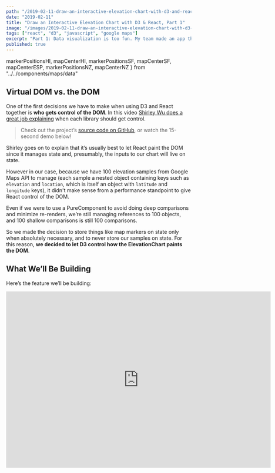 ```yaml
---
path: "/2019-02-11-draw-an-interactive-elevation-chart-with-d3-and-react"
date: "2019-02-11"
title: "Draw an Interactive Elevation Chart with D3 & React, Part 1"
image: "/images/2019-02-11-draw-an-interactive-elevation-chart-with-d3-and-react.gif"
tags: ["react", "d3", "javascript", "google maps"]
excerpt: "Part 1: Data visualization is too fun. My team made an app that consumes a user’s trip data and uses it to draw cool stuff. Here’s how we used React, D3 and Google Maps to do it, step by step."
published: true
---
```



  markerPositionsHI,
  mapCenterHI,
  markerPositionsSF,
  mapCenterSF,
  mapCenterESP,
  markerPositionsNZ,
  mapCenterNZ
} from "../../components/maps/data"

<LoadMapsApi />

## Virtual DOM vs. the DOM

One of the first decisions we have to make when using D3 and React together is **who gets control of the DOM**. In this video [Shirley Wu does a great job explaining](https://www.youtube.com/watch?v=zXBdNDnqV2Q) when each library should get control.

> Check out the project’s [source code on GitHub](https://github.com/Lambda-School-Labs/LabsPT1_Backwoods), or watch the 15-second demo below!

Shirley goes on to explain that it’s usually best to let React paint the DOM since it manages state and, presumably, the inputs to our chart will live on state.

However in our case, because we have 100 elevation samples from Google Maps API to manage (each sample a nested object containing keys such as `elevation` and `location`, which is itself an object with `latitude` and `longitude` keys), it didn't make sense from a performance standpoint to give React control of the DOM.

Even if we were to use a PureComponent to avoid doing deep comparisons and minimize re-renders, we’re still managing references to 100 objects, and 100 shallow comparisons is still 100 comparisons.

So we made the decision to store things like map markers on state only when absolutely necessary, and to never store our samples on state. For this reason, **we decided to let D3 control how the ElevationChart paints the DOM**.

## What We’ll Be Building

Here’s the feature we’ll be building:

<iframe
  className="youtube-video"
  width="720"
  height="480"
  src="https://www.youtube.com/embed/9HXlmXwyuKk"
  frameBorder="0"
  allow="accelerometer; autoplay; encrypted-media; gyroscope; picture-in-picture"
  allowFullScreen
/>

We have 2 topics to cover: making Google Maps in React and data-visualizations with D3.

**First** we’ll cover 1) configuring and theming your map, 2) adding markers and drawing polylines, 3) dynamically adjusting the map’s “frame”, 4) using InfoWindows to show a marker’s elevation, and 5) getting a list of elevations along a pathline.

**Second** we’ll build an ElevationChart using the list of elevation samples along the pathline. We’ll add interactive features and user hover events to dynamically render a DOM node on the map we created in the first section.

I won’t cover how to get a Google Maps API key, and I assume you have a working knowledge of React lifecycle methods. We’ll be coding everything in JavaScript, but it would not be difficult to port this project to a different language if you prefer.

A detailed API specs is available in the [Google Maps Documentation](https://developers.google.com/maps/documentation/).

## Making Maps with React

This is what we need to do:

1. Get data: We’ll use Google’s Distance and Elevation APIs to create an array with 100 objects representing samples along our polyline
1. Draw the maps: Use the Google Maps API to draw a map and its parts according to the data it receives as input
1. Draw the data: Add the D3 library and draw an SVG chart to represent this data visually
1. Draw the infobox: When a user hovers over the chart, we show the user the Elevation and Grade at that point
1. Draw the blip: Based on where the user hovers, we need to draw a blip (almost a marker, but not quite) on the map at that point along the path

Are you excited? I am too. Let’s get started.

## 1. Get Data

Let’s look at the docs for the Google Maps [Elevation API](https://developers.google.com/maps/documentation/elevation) to see what we’ll be working with.

From the [Google Map Docs](https://developers.google.com/maps/documentation/elevation/intro):

> ...you may request sampled elevation data along paths, allowing you to calculate elevation changes along routes.

This is exactly what we need to do!

**Note:** See the [docs on the LatLng class](https://developers.google.com/maps/documentation/javascript/reference/coordinates#LatLng) and the [Marker API](https://developers.google.com/maps/documentation/javascript/markers) for more info on the Google Maps objects we’ll be working with.

By the end of this post you’ll be defining a custom React map component with a method called `getElevationAlongPath` that does exactly this.

Let’s skim this code so you have an idea where we’re headed, then we’ll fool around with some maps.

```jsx
import React from "react"

// Calculates beeline distance between 2 points along geodesic surface:
const calcDistance = (
  { lat: fromLat, lng: fronLng },
  { lat: toLat, lng: toLng }
) => {
  // Assumes google is available on the window object
  // (we’ll talk about how to handle this later):
  return window.google.maps.geometry.spherical.computeDistanceBetween(
    new window.google.maps.LatLng(fromLat, fromLng),
    new window.google.maps.LatLng(toLat, toLng)
  )
}

export default class ChartWrapper extends React.Component {
  state = {
    distances: [],
    elevations: [],
    markers: []
  }

  // componentDidMount() { ... }
  // componentDidUpdate(prevProps, prevState) { ... }

  // Returns a bunch of elevation samples along the path we provide it:
  getElevationsAlongPath = () => {
    // Check if we have enough markers to make a path (2+):
    if (this.state.markers.length > 1) {
      const elevator = new window.google.maps.ElevationService()
      const latLngs = this.state.markers.map(marker => ({
        lat: marker.getPosition().lat(),
        lng: marker.getPosition().lng()
      }))

      // We can also use the Distance API to calculate distance btwn Markers:
      const { distances } = latLngs.reduce(
        (acc, curr, i, arr) => {
          if (i === arr.length - 1) return acc
          const distances = acc.distances.concat(
            // Use the helper function we defined above:
            calcDistance(
              { lat: curr.lat, lng: curr.lng },
              { lat: arr[i + 1].lat, lng: arr[i + 1].lng }
            )
          )
          return distances
        },
        { distances: [] }
      )

      // API request to get our elevation samples:
      elevator.getElevationAlongPath(
        {
          path: latLngs,
          samples: 100
        },
        results => {
          this.setState({
            distances,
            // We’ll probably want to massage the data shape later:
            elevations: results.map(result => result)
          })
        }
      )
    }
  }

  render() {
    /* ... */
  }
}
```

[See the source code here!](https://github.com/Lambda-School-Labs/LabsPT1_bkwds/blob/master/client/src/components/Maps/SingleTrip/TripPanel.js#L75)

Let’s talk through it.

**First**, `calcDistance` is a helper function that takes 2 objects of shape `{lat: number, lng: number}` and returns the distance between them in meters.

However, if we have 5 markers, there will be 4 distance calculations between them. Having 2 arrays of unequal lengths complicates things, so we initialize the first distance to 0 (lines 36-42).

Now we have 5 markers and 5 distances and we don’t have to do maths later.

**Second**, in lines 49-61 we call the Elevations API, passing in the path we want to take samples from along with the number of samples we want. We ask for 100 samples because again, math is hard.

When we call our method (in our case, inside `componentDidUpdate`), our `ChartWrapper` state will look something like this:

```javascript
{
  distances: [3080.666166039471, 2841.623465928883, /* ... */ ],
  markers: [<GoogleMapsMarkerObject>, <GoogleMapsMarkerObject>, /* ... */ ]
  elevations: [
    {
      elevation: 149.1212768554688,
      location: <GoogleMapsLatLngClass>,
      resolution: 9.543951988220215,

    },
    {
      elevation: 152.5092315673828,
      location: <GoogleMapsLatLngClass>,
      resolution: 9.543951988220215,
    },
    // 98 more elevations...
  ]
}
```

Success! ✨ Let’s start drawing.

## 2. Drawing the Maps

First we’ll render a simple map, because we need to make sure our API key is working and because it’s fun.

### Basic Map with Layer

Let’s start with Madrid. We can use the TransitLayer API to sketch out the arteries of the Metro de Madrid public transit system while we’re at it.

<MapWithMarkers
  type="basic"
  layer="transit"
  mapTypeId="roadmap"
  center={mapCenterESP}
  title="Metro de Madrid"
  theme="day"
  zoom={13.6}
/>

_Sí, tú estás luciendo bien allí, Madrid._

> The Madrid Metro is a rapid transit system serving the city of Madrid, capital of Spain. The system is the 12th longest rapid transit system in the world, with a total length of 293 km, though Madrid is approximately the fiftieth most populous metropolitan area in the world.

> – Wikipedia

### Bounded Map with Markers & Polyline

<!-- prettier-ignore -->
Next we need to draw some markers and connect them by a path (or “polyline”, in Google-Maps-speak). We can’t use the Directions API without a Premium account, and last I checked it takes $10,000 to open one of those. So our polyline will be an approximation of a user’s trajectory rather than a shortest path algorithm.

Our team needed to support rendering this data dynamically based on user input. Dropping, dragging and deleting markers – and then updating map state – is not the focus of this article, plus besides I’m sure you already know how you would go about it. If you’re curious what we did, the [Maps folder of our repo](https://github.com/Lambda-School-Labs/LabsPT1_bkwds/tree/master/client/src/components/Maps) contains all that logic.

**Point being:** We’re going to keep hardcoding values for now, but we’ll switch it up to keep things lively. Let’s go to San Francisco now because I can’t afford to go in real life:

<MapWithMarkers
  type="markersAndPolyline"
  center={mapCenterSF}
  markerPositions={markerPositionsSF}
  zoom={12.8}
  mapTypeId="roadmap"
  theme="comic"
  title="Lombard Street, SF"
/>

Great! We now have 18 markers representing a stroll down Lombard Street.

Notice how clicking “Show Markers” adjusts the map’s zoom and bounds to neatly frame the markers, while hiding them returns our map to its initial state.

Here’s the method that builds up a `LatLngBounds` object for us and then adjusts our map’s “lens” to contain it:

```javascript
class MyMapComponent extends React.Component {
  setMapBounds = (map, positions) => {
    let bounds = new window.google.maps.LatLngBounds()
    positions.forEach(p => {
      const bound = p.position
        ? { lat: p.position.lat(), lng: p.position.lng() }
        : { lat: p.lat, lng: p.lng }
      bounds.extend(bound)
    })
    map.fitBounds(bounds)
  }

  render() {
    /* ... */
  }
}
```

**Lines 5-7:** If you’ve worked with the GM API for any length of time, you’ve probably gotten tired of keeping track of whether you’re dealing with an instance of the LatLng class — where latitude, for example, is accessible by calling the function `LatLng.position.lat()`.

We got tired of converting back and forth, so we wrote `setMapBounds` to accept either type. For every coordinate object or LatLng instance we pass in, we adjust the outer bounds of our map, and finally we fit the map to those boundaries.

Drawing the polyline is as simple as:

```javascript
class MyMapComponent extends React.Component {
  polyline = null
  drawPath = (map, markers) => () => {
    const path = markers.map(marker => ({
      lat: marker.getPosition().lat(),
      lng: marker.getPosition().lng()
    }))
    const polyline = new window.google.maps.Polyline({
      path,
      strokeColor: "#000c3c",
      strokeOpacity: 1,
      strokeWeight: 2.5
    })
    this.polyline = polyline
    polyline.setMap(map)
    this.setState({ showPath: true })
  }

  render() {
    /* ... */
  }
}
```

Notice that we did not make this method as flexible as `setMapBounds` w/r/t its arguments; we learned the hard way that drawing and especially _redrawing_ polylines to be slightly more finicky, and did not feel like it needed _more_ flexibility as much as it needed proper documentation of its function signature.

**Line 14:** We add the polyline to our class for use throughout the rest of the component. We also need to keep track of it so we can remove it later when the user clicks “Hide Path” (“Hide Markers” too, otherwise we’d have a marker-less path floating around with nothing anchoring it down!).

Now let’s get those elevation samples.

### Map Showing Elevation at Locations

<MapWithMarkers
  type="elevationForLocations"
  center={mapCenterHI}
  markerPositions={markerPositionsHI}
  title="Waipio Rd – Waimea, Hawaii"
  theme="retro"
  showDeltas={true}
  zoom={13.7}
/>

Looks like we’re in Hawaii now. What are we doing here?

<img
  src="/images/waipio_road_street_view.jpg"
  alt="Waipio Valley Road - Street View"
  style={{ width: "100%" }}
/>

> [Waipio Valley Road] gains 800 vertical feet (243.84 m) in 0.6 miles (0.9 km) at a 25% average grade, with steeper grades in sections. This is a paved public road but it is open only to 4 wheel drive vehicles. It is the steepest road of its length in the United States.

> – Wikipedia

If you click through the markers you’ll can see how quickly the elevation changes. We’ll probably want to start thinking about how to calculate the distance between points, too, so our users have more concrete data to work with when using our app.

Let’s take this a step further. What if we could show users the elevation delta _along_ the path they’ve drawn?

### Map Fetching Elevation Samples Along Path

Instead of getting the difference in elevation between each point, we can ask for `n` number of elevation samples along a path. Requesting 100 samples along a polyline, for example, is a relatively cheap request (1 API call) for how much data we get, and our area chart will be much more granular for it.

<MapWithMarkers
  type="elevationAlongPath"
  center={mapCenterNZ}
  markerPositions={markerPositionsNZ}
  title="Baldwin St – Dunedin, NZ"
  theme="retro"
  zoom={13.8}
/>

Click “Elevation Samples” and check your browser console to see the raw data the GM API is returning! It’ll be green, like this:

<img src="/images/console_results.png" alt="console results" />

Here’s how I implemented it for this blogpost (alternatively, see [how we did it in production](https://github.com/Lambda-School-Labs/LabsPT1_bkwds/blob/6acb51996506f714c16479a274a047bb5d0ae708/client/src/components/Maps/SingleTrip/TripPanel.js#L89)):

```jsx
class MyComponent extends React.Component {
  getElevationAlongPath = (map, polyline) => () => {
    const { maps } = window.google
    const elevator = new maps.ElevationService()
    elevator.getElevationAlongPath(
      { path: polyline.getPath().j, samples: 100 },
      (results, status) => {
        if (status === "OK") {
          // Keep this log around so a reader has access via her console:
          console.info(
            "%c GET ELEVATION ALONG PATH SUCCESS, RESULTS:",
            "background: green; color: white;",
            results
          )
          // Strip off `resolution` field; we don't need it:
          const elevationSamples = results.map(({ elevation, location }) => ({
            elevation,
            location
          }))
          this.setState({ elevationSamples })
        }
      }
    )
  }

  render() {
    /* ... */
  }
}
```

<!--
[Elevation Chart Styles](https://github.com/Lambda-School-Labs/LabsPT1_bkwds/blob/master/client/src/styles/ElevationChart.styles.js#L82) -->

To keep this example simple, we store the elevation samples at `this.state.elevationSamples`, an array containing 100 objects of shape:

```javascript
{
  elevation: Number,
  location: {
    lat: () => Number,
    lng: () => Number,
  }
  resolution: Number
}
```

If you select the `MapWithMarkers` component using React DevTools, you can go back to your regular console with access to a new global `$r`.

`$r` is essential for debugging React applications. In our case, we can look at our data as it exists on state. This is what I did to get the coordinates where our first sample was taken:

<iframe
  className="youtube-video"
  width="720"
  height="480"
  src="https://www.youtube.com/embed/oX3A2gPxv9I"
  frameBorder="0"
  allow="accelerometer; autoplay; encrypted-media; gyroscope; picture-in-picture"
  allowFullScreen
/>

Here’s what I did to access the elevation and created a latLng object from the object at the first index:

```javascript
> es = $r.state.elevationSamples
// => (100) [{...}, {...}, {...}, {...}, ...]
> es.elevation
// => 35.52785110473633
> { lat: es[0].location.lat(), lng: es[0].location.lng() }
// => { lat: -45.84831, lng: 170.53305999999998 }
```

Great. Save it to state and let’s get start using D3!

## 3. Drawing the data

For browser performance and my own sanity, I broke the D3 portion out into a separate post.

#### [Read all the juicy D3 deets here!](https://blog.thegrepper.com/2019-02-16-draw-an-interactive-elevation-chart-with-d3-and-react-pt-2)
